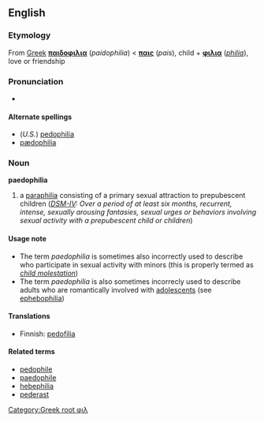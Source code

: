 == English ==
[[Category:Greek root φιλ]]
=== Etymology ===
From [[Greek]] '''[[παιδοφιλια]]''' (''paidophilia'') < '''[[παις]]''' (''pais''), child + '''[[φιλια]]''' (''[[-philia|philia]]''), love or friendship

=== Pronunciation ===
*{{AHD|/păd'ə-fĭl'ē-ə/}}

==== Alternate spellings ====
*(''U.S.'') [[pedophilia]]
*[[pædophilia]]

=== Noun ===
'''paedophilia'''
#a [[paraphilia]] consisting of a primary sexual attraction to prepubescent children (''[[DSM-IV]]: Over a period of at least six months, recurrent, intense, sexually arousing fantasies, sexual urges or behaviors involving sexual activity with a prepubescent child or children'')

====Usage note====
*The term ''paedophilia'' is sometimes also incorrectly used to describe who participate in sexual activity with minors (this is properly termed as ''[[child molestation]]'')
*The term ''paedophilia'' is also sometimes incorrecly used to describe adults who are romantically involved with [[adolescent]]s (see [[ephebophilia]])

====Translations====
*Finnish: [[pedofilia]]

====Related terms====
*[[pedophile]]
*[[paedophile]]
*[[hebephilia]]
*[[pederast]]